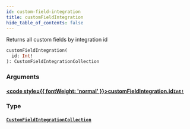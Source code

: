 ```yaml
---
id: custom-field-integration
title: customFieldIntegration
hide_table_of_contents: false
---
```








Returns all custom fields by integration id

```graphql
customFieldIntegration(
  id: Int!
): CustomFieldIntegrationCollection
```


### Arguments

#### [<code style={{ fontWeight: 'normal' }}>customFieldIntegration.<b>id</b></code>](#)<Bullet />[`Int!`](/api/graphql/documentation/scalars/int) <Badge class="secondary" text="non-null"/> <Badge class="secondary" text="scalar"/>
> 
> 

### Type

#### [`CustomFieldIntegrationCollection`](/api/graphql/documentation/objects/custom-field-integration-collection) <Badge class="secondary" text="object"/>
> 
> 





